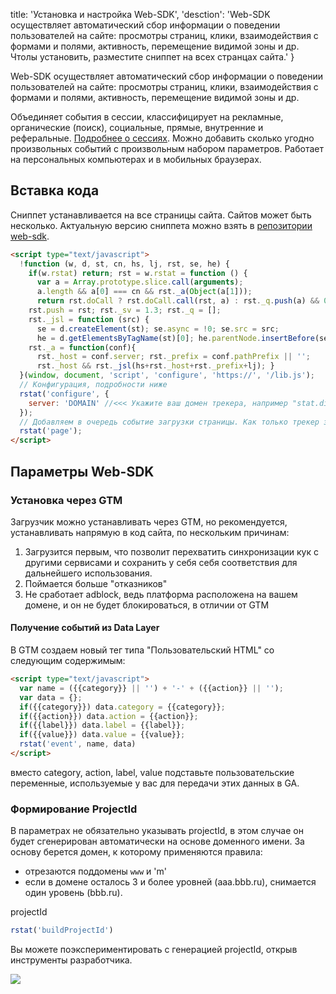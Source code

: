 
  title: 'Установка и настройка Web-SDK',
  'desction': 'Web-SDK осуществляет автоматический сбор информации о поведении пользователей на сайте: просмотры страниц, клики, взаимодействия с формами и полями, активность, перемещение видимой зоны и др. Чтолы установить, разместите сниппет на всех странцах сайта.'
}

Web-SDK осуществляет автоматический сбор информации о поведении пользователей на сайте:
просмотры страниц, клики, взаимодействия с формами и полями, активность, перемещение видимой зоны и др.

Объединяет события в сессии, классифицирует на рекламные, органические (поиск), 
социальные, прямые, внутренние и реферальные. [Подробнее о сессиях](/docs/reference/web-sdk/sessions). 
Можно добавить сколько угодно произвольных событий с произвольным набором параметров.
Работает на персональных компьютерах и в мобильных браузерах.

## Вставка кода

Сниппет устанавливается на все страницы сайта. Сайтов может быть несколько.
Актуальную версию сниппета можно взять в
[репозитории web-sdk](https://github.com/rockstat/web-sdk/blob/master/snippet/snippet.html).

```html
<script type="text/javascript">
  !function (w, d, st, cn, hs, lj, rst, se, he) {
    if(w.rstat) return; rst = w.rstat = function () {
      var a = Array.prototype.slice.call(arguments);
      a.length && a[0] === cn && rst._a(Object(a[1]));
      return rst.doCall ? rst.doCall.call(rst, a) : rst._q.push(a) && 0; };
    rst.push = rst; rst._sv = 1.3; rst._q = [];
    rst._jsl = function (src) {
      se = d.createElement(st); se.async = !0; se.src = src;
      he = d.getElementsByTagName(st)[0]; he.parentNode.insertBefore(se, he); };
    rst._a = function(conf){
      rst._host = conf.server; rst._prefix = conf.pathPrefix || '';
      rst._host && rst._jsl(hs+rst._host+rst._prefix+lj); }
  }(window, document, 'script', 'configure', 'https://', '/lib.js');
  // Конфигурация, подробности ниже
  rstat('configure', {
    server: 'DOMAIN' //<<< Укажите ваш домен трекера, например "stat.digitalgod.be"
  });
  // Добавляем в очередь событие загрузки страницы. Как только трекер загрузится, оно будет отправлено.
  rstat('page');
</script>
```

## Параметры Web-SDK

<Expand>
  <RenderTable data={webSdkParams} />
</Expand>


### Установка через GTM

Загрузчик можно устанавливать через GTM, но рекомендуется, устанавливать напрямую в код сайта,
по нескольким причинам:

1. Загрузится первым, что позволит перехватить синхронизации кук с другими
  сервисами и сохранить у себя себя соответствия для дальнейшего использования.
2. Поймается больше "отказников"
3. Не сработает adblock, ведь платформа расположена на вашем домене, и он не будет блокироваться, в отличии от GTM


#### Получение событий из Data Layer

В GTM создаем новый тег типа "Пользовательский HTML" со следующим содержимым:

```html
<script type="text/javascript">
  var name = ({{category}} || '') + '-' + ({{action}} || '');
  var data = {};
  if({{category}}) data.category = {{category}};
  if({{action}}) data.action = {{action}};
  if({{label}}) data.label = {{label}};
  if({{value}}) data.value = {{value}};
  rstat('event', name, data)
</script>
```
вместо category, action, label, value подставьте пользовательские переменные, используемые у вас для передачи этих данных в GA.

### Формирование ProjectId

В параметрах не обязательно указывать projectId, 
в этом случае он будет сгенерирован автоматически на основе доменного имени.
За основу берется домен, к которому применяются правила:

- отрезаются поддомены `www` и 'm'
- если в домене осталось 3 и более уровней (aaa.bbb.ru), снимается один уровень (bbb.ru).

projectId

```javascript
rstat('buildProjectId')
```

Вы можете поэкспериментировать с генерацией projectId, открыв инструменты разработчика.

<Expand>
  <img src={'/static/images/docs/references/web-sdk/gen-project-id.png'} />
</Expand>


